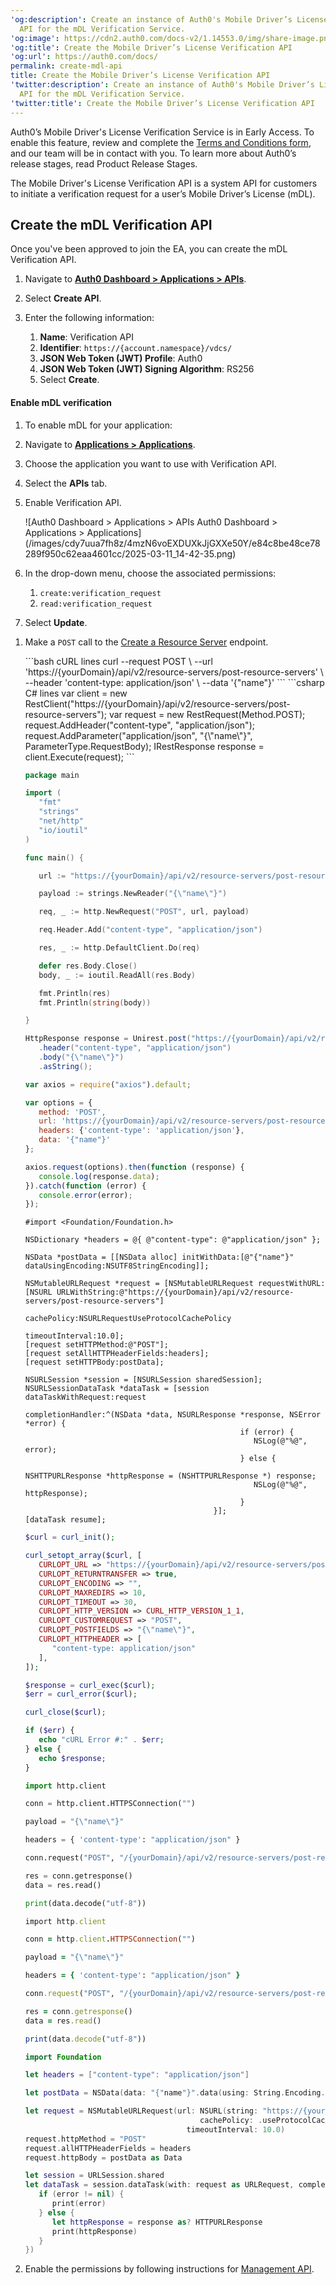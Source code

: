---
'og:description': Create an instance of Auth0's Mobile Driver’s License Verification
  API for the mDL Verification Service.
'og:image': https://cdn2.auth0.com/docs-v2/1.14553.0/img/share-image.png
'og:title': Create the Mobile Driver’s License Verification API
'og:url': https://auth0.com/docs/
permalink: create-mdl-api
title: Create the Mobile Driver’s License Verification API
'twitter:description': Create an instance of Auth0's Mobile Driver’s License Verification
  API for the mDL Verification Service.
'twitter:title': Create the Mobile Driver’s License Verification API
---
<Callout icon="file-lines" color="#0EA5E9" iconType="regular">

Auth0’s Mobile Driver's License Verification Service is in Early Access. To enable this feature, review and complete the [Terms and Conditions form](https://forms.gle/47YuFPkhh3RZVvt76), and our team will be in contact with you. To learn more about Auth0’s release stages, read Product Release Stages.

</Callout>

The Mobile Driver's License Verification API is a system API for customers to initiate a verification request for a user’s Mobile Driver’s License (mDL).

## Create the mDL Verification API

Once you've been approved to join the EA, you can create the mDL Verification API.

<Tabs><Tab title="Auth0 Dashboard">

1. Navigate to [**Auth0 Dashboard > Applications > APIs**](https://manage.auth0.com/#/apis).
2. Select **Create API**.
3. Enter the following information:

   1. **Name**: Verification API
   2. **Identifier**: `https://{account.namespace}/vdcs/`
   3. **JSON Web Token (JWT) Profile**: Auth0
   4. **JSON Web Token (JWT) Signing Algorithm**: RS256
   5. Select **Create**.

#### Enable mDL verification

1. To enable mDL for your application:
2. Navigate to [**Applications > Applications**](https://manage.auth0.com/#/applications).
3. Choose the application you want to use with Verification API.
4. Select the **APIs** tab.
5. Enable Verification API.

   <Frame>![Auth0 Dashboard > Applications > APIs
   Auth0 Dashboard > Applications > Applications](/images/cdy7uua7fh8z/4mzN6voEXDUXkJjGXXe50Y/e84c8be48ce78289f950c62eaa4601cc/2025-03-11_14-42-35.png)</Frame>
6. In the drop-down menu, choose the associated permissions:

   1. `create:verification_request`
   2. `read:verification_request`
7. Select **Update**.

</Tab><Tab title="Management API">

1. Make a `POST` call to the [Create a Resource Server](https://auth0.com/docs/api/management/v2/resource-servers/post-resource-servers) endpoint.

   <CodeGroup>
   ```bash cURL lines
   curl --request POST \
      --url 'https://{yourDomain}/api/v2/resource-servers/post-resource-servers' \
      --header 'content-type: application/json' \
      --data '{"name"}'
   ```
   ```csharp C# lines
   var client = new RestClient("https://{yourDomain}/api/v2/resource-servers/post-resource-servers");
   var request = new RestRequest(Method.POST);
   request.AddHeader("content-type", "application/json");
   request.AddParameter("application/json", "{\"name\"}", ParameterType.RequestBody);
   IRestResponse response = client.Execute(request);
   ```

   ```go Go lines expandable
   package main

   import (
      "fmt"
      "strings"
      "net/http"
      "io/ioutil"
   )

   func main() {

      url := "https://{yourDomain}/api/v2/resource-servers/post-resource-servers"

      payload := strings.NewReader("{\"name\"}")

      req, _ := http.NewRequest("POST", url, payload)

      req.Header.Add("content-type", "application/json")

      res, _ := http.DefaultClient.Do(req)

      defer res.Body.Close()
      body, _ := ioutil.ReadAll(res.Body)

      fmt.Println(res)
      fmt.Println(string(body))

   }
   ```
   ```java Java lines
   HttpResponse response = Unirest.post("https://{yourDomain}/api/v2/resource-servers/post-resource-servers")
      .header("content-type", "application/json")
      .body("{\"name\"}")
      .asString();
   ```

   ```javascript Node.JS lines
   var axios = require("axios").default;
   
   var options = {
      method: 'POST',
      url: 'https://{yourDomain}/api/v2/resource-servers/post-resource-servers',
      headers: {'content-type': 'application/json'},
      data: '{"name"}'
   };

   axios.request(options).then(function (response) {
      console.log(response.data);
   }).catch(function (error) {
      console.error(error);
   });
   ```
   ```obj-c Obj-C lines
   #import <Foundation/Foundation.h>

   NSDictionary *headers = @{ @"content-type": @"application/json" };

   NSData *postData = [[NSData alloc] initWithData:[@"{"name"}" dataUsingEncoding:NSUTF8StringEncoding]];

   NSMutableURLRequest *request = [NSMutableURLRequest requestWithURL:[NSURL URLWithString:@"https://{yourDomain}/api/v2/resource-servers/post-resource-servers"]
                                                         cachePolicy:NSURLRequestUseProtocolCachePolicy
                                                      timeoutInterval:10.0];
   [request setHTTPMethod:@"POST"];
   [request setAllHTTPHeaderFields:headers];
   [request setHTTPBody:postData];

   NSURLSession *session = [NSURLSession sharedSession];
   NSURLSessionDataTask *dataTask = [session dataTaskWithRequest:request
                                             completionHandler:^(NSData *data, NSURLResponse *response, NSError *error) {
                                                   if (error) {
                                                      NSLog(@"%@", error);
                                                   } else {
                                                      NSHTTPURLResponse *httpResponse = (NSHTTPURLResponse *) response;
                                                      NSLog(@"%@", httpResponse);
                                                   }
                                             }];
   [dataTask resume];
   ```

   ```php PHP lines expandable
   $curl = curl_init();

   curl_setopt_array($curl, [
      CURLOPT_URL => "https://{yourDomain}/api/v2/resource-servers/post-resource-servers",
      CURLOPT_RETURNTRANSFER => true,
      CURLOPT_ENCODING => "",
      CURLOPT_MAXREDIRS => 10,
      CURLOPT_TIMEOUT => 30,
      CURLOPT_HTTP_VERSION => CURL_HTTP_VERSION_1_1,
      CURLOPT_CUSTOMREQUEST => "POST",
      CURLOPT_POSTFIELDS => "{\"name\"}",
      CURLOPT_HTTPHEADER => [
         "content-type: application/json"
      ],
   ]);

   $response = curl_exec($curl);
   $err = curl_error($curl);

   curl_close($curl);

   if ($err) {
      echo "cURL Error #:" . $err;
   } else {
      echo $response;
   }
   ```
   ```python Python lines
   import http.client

   conn = http.client.HTTPSConnection("")

   payload = "{\"name\"}"

   headers = { 'content-type': "application/json" }

   conn.request("POST", "/{yourDomain}/api/v2/resource-servers/post-resource-servers", payload, headers)

   res = conn.getresponse()
   data = res.read()

   print(data.decode("utf-8"))
   ```

   ```ruby Ruby lines
   import http.client

   conn = http.client.HTTPSConnection("")

   payload = "{\"name\"}"

   headers = { 'content-type': "application/json" }

   conn.request("POST", "/{yourDomain}/api/v2/resource-servers/post-resource-servers", payload, headers)

   res = conn.getresponse()
   data = res.read()

   print(data.decode("utf-8"))
   ```
   ```swift Swift lines
   import Foundation

   let headers = ["content-type": "application/json"]

   let postData = NSData(data: "{"name"}".data(using: String.Encoding.utf8)!)

   let request = NSMutableURLRequest(url: NSURL(string: "https://{yourDomain}/api/v2/resource-servers/post-resource-servers")! as URL,
                                          cachePolicy: .useProtocolCachePolicy,
                                       timeoutInterval: 10.0)
   request.httpMethod = "POST"
   request.allHTTPHeaderFields = headers
   request.httpBody = postData as Data

   let session = URLSession.shared
   let dataTask = session.dataTask(with: request as URLRequest, completionHandler: { (data, response, error) -> Void in
      if (error != nil) {
         print(error)
      } else {
         let httpResponse = response as? HTTPURLResponse
         print(httpResponse)
      }
   })
   ```
   </CodeGroup>
2. Enable the permissions by following instructions for [Management API](/docs/get-started/apis/add-api-permissions#use-the-management-api).

</Tab></Tabs>